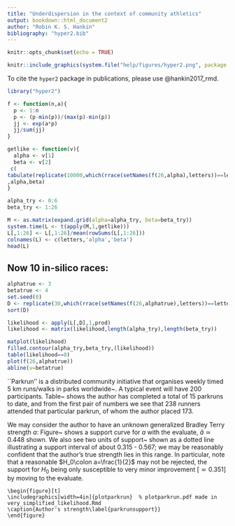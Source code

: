```yaml
---
title: "Underdispersion in the context of community athletics"
output: bookdown::html_document2
author: "Robin K. S. Hankin"
bibliography: "hyper2.bib"
---
```


```r
knitr::opts_chunk$set(echo = TRUE)
```

```r
knitr::include_graphics(system.file("help/figures/hyper2.png", package = "hyper2"))
```

To cite the `hyper2` package in publications, please use @hankin2017_rmd.

```r
library("hyper2")

f <- function(n,a){
  p <- 1:n
  p <- (p-min(p))/(max(p)-min(p))
  jj <- exp(a*p)
  jj/sum(jj)  
}

getlike <- function(v){
  alpha <- v[1]
  beta <- v[2]
 c(
tabulate(replicate(10000,which(rrace(setNames(f(26,alpha),letters))==letters[beta])),nbins=26)
,alpha,beta)
}
```


```r

alpha_try <- 0:6
beta_try <- 1:26

M <- as.matrix(expand.grid(alpha=alpha_try, beta=beta_try))
system.time(L <- t(apply(M,1,getlike)))
L[,1:26] <- L[,1:26]/mean(rowSums(L[,1:26]))
colnames(L) <- c(letters,'alpha','beta')
head(L)

```




## Now 10 in-silico races:
```r
alphatrue <- 3
betatrue <- 4
set.seed(0)
D <- replicate(30,which(rrace(setNames(f(26,alphatrue),letters))==letters[betatrue]))
sort(D)
```

```r
likelihood <- apply(L[,D],1,prod)
likelihood <- matrix(likelihood,length(alpha_try),length(beta_try))
```

```r
matplot(likelihood)
filled.contour(alpha_try,beta_try,(likelihood))
table(likelihood==0)
plot(f(26,alphatrue))
abline(v=betatrue)
```



\subsection{Park run}

``Parkrun'' is a distributed community initiative that organises
weekly timed 5 km runs/walks in parks worldwide~\cite{hindley2020}.  A
typical event will have 200 participants.  Table~\ref{parkruntable}
shows the author has completed a total of 15 parkruns to date, and
from the first pair of numbers we see that 238 runners attended that
particular parkrun, of whom the author placed 173.

\begin{table*}[t]
  \caption{Parkrun results}
\label{parkruntable}
\begin{tabular}{ccccccccccc}
\hline
rank   &173  & 165 & 172 & 199 & 181 & 229 & 177 & 222 & 206 & 142 \\
runners&238  & 238 & 196 & 242 & 242 & 318 & 259 & 305 & 297 & 241 \\ \\ \\
rank   & 118 & 224 & 128 & 115 & 183 &     &     &     &     &\\
runners& 179 & 338 & 203 & 245 & 254 &     &     &     &     &\\
\hline
\end{tabular}
\end{table*}


We may consider the author to have an unknown generalized Bradley
Terry strength $a$: Figure~\ref{parkrunsupport} shows a support curve
for $a$ with the evaluate, $\hat{a}\simeq 0.448$ shown.  We also see
two units of support~\cite{edwards1992} shown as a dotted line
illustrating a support interval of about 0.315 - 0.567; we may be
reasonably confident that the author's true strength lies in this
range.  In particular, note that a reasonable $H_0\colon
a=\frac{1}{2}$ may not be rejected, the support for $H_0$ being only
susceptible to very minor improvement [$\simeq 0.351$] by moving to
the evaluate.

```asis
\begin{figure}[t]
\includegraphics[width=4in]{plotparkrun}  % plotparkrun.pdf made in very_simplified_likelihood.Rmd
\caption{Author's strength\label{parkrunsupport}}
\end{figure}
```
